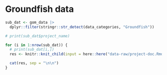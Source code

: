 
# Groundfish data

```r
sub_dat <- gom_data |>
  dplyr::filter(stringr::str_detect(data_categories, "Groundfish"))

# print(sub_dat$project_name)

for (i in 1:nrow(sub_dat)) {
  # print(sub_dat[i,])
  res <- knitr::knit_child(input = here::here("data-raw/project-doc.Rmd"), quiet = TRUE)

  cat(res, sep = "\n\n")
}
```
